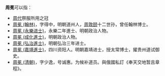 '''周冕'''可以指：
* [[周代|周代]]祭服所用之冠
* [[周冕_(翰林)|周冕 (翰林)]]，字得中，明朝道州人，[[周敦颐|周敦颐]]十二世孙，曾任翰林博士。 
* [[周冕_(永樂进士)|周冕 (永樂进士)]]，永樂二年進士、明朝政治人物。
* [[周冕_(成化進士)|周冕 (成化進士)]]，明朝政治人物。
* [[周冕_(弘治進士)|周冕 (弘治進士)]]，明朝弘治三年进士。
* [[周冕_(嘉靖進士)|周冕 (嘉靖進士)]]，四川资阳人。明朝嘉靖进士，授太常博士，擢贵州道试御史。
* [[周冕_(清朝)|周冕 (清朝)]]，字少逸，号诚惠。为候补道员。與俄國私訂《奉天交地暂且章程》。

{{disambig|Cat=二字周姓人名消歧義|mian}}
